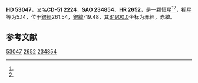 {{Starbox begin
| name = HD 53047
}}
{{Starbox observe
| epoch = [[J2000.0|J2000.0]]
| constell = {{星座名待查}}<ref name=SIMBAD>{{cite web
 | url=http://simbad.u-strasbg.fr/simbad/sim-id?Ident=HR+2652
 | title =Pulsating variable Star
 | publisher=Centre de Données astronomiques de Strasbourg
 | work=SIMBAD
 | accessdate=2012-07-13}}</ref><ref name=DATA>{{cite web
 | url=http://vizier.u-strasbg.fr/viz-bin/VizieR-5?-out.add=.&-source=5050&-corr=PK=HR&-out.max=9999&HR=2652
 | title=VizieR Detailed Page
 | accessdate=2012-07-13
 | archive-date=2019-02-16
 | archive-url=https://web.archive.org/web/20190216113908/http://vizier.u-strasbg.fr/viz-bin/VizieR-5?-out.add=.&-source=5050&-corr=PK=HR&-out.max=9999&HR=2652
 | dead-url=no
 }}</ref>
| 星官 = 
| ra = {{RA|7|0|51.5}}<ref name=SIMBAD /><ref name=DATA />
| dec = {{DEC|-51|24|9}}<ref name=SIMBAD /><ref name=DATA />
| appmag_v = 5.14<ref name=SIMBAD /><ref name=DATA />
}}
{{Starbox character
| class = M1III<ref name=SIMBAD /><ref name=DATA />
| b-v = 1.61<ref name=SIMBAD /><ref name=DATA />
| u-b = 1.92<ref name=SIMBAD /><ref name=DATA />
| r-i = 1.15<ref name=SIMBAD /><ref name=DATA />
| variable = 
}}
{{Starbox astrometry
| radial_v = 1.92
| prop_mo_ra = 5
| parallax = -0.014
| p_error = 
}}
{{Starbox catalog
| names =CD-51 2224，[[SAO星表|SAO]] 234854，[[HD星表|HD]] 53047，[[HR星表|HR]] 2652}}
{{Starbox reference |Simbad=HR+2652}}
{{Starbox end}}

'''HD 53047'''，又名'''CD-51 2224'''，'''SAO 234854'''、'''HR 2652'''，是一颗恒星<ref name=SIMBAD /><ref name=DATA />，视星等为5.14，位于[[銀道座標系|銀經]]261.54，[[銀道座標系|銀緯]]-19.48，其[[B1900.0|B1900.0]]坐标为赤經{{RA|6|58|25.7}}，赤緯{{DEC|-51|-19.48|35}}。

== 参考文献 ==
{{reflist}}

{{star-stub}}

[[Category:HD和HDE天體|53047]]
[[Category:HR天體|2652]]
[[Category:SAO天體|234854]]